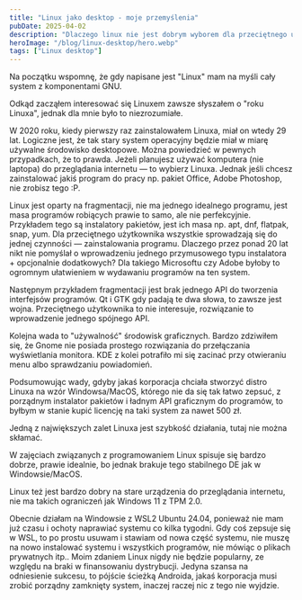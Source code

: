 ```yaml
---
title: "Linux jako desktop - moje przemyślenia"
pubDate: 2025-04-02
description: "Dlaczego linux nie jest dobrym wyborem dla przeciętnego użytkownika."
heroImage: "/blog/linux-desktop/hero.webp"
tags: ["Linux desktop"]
---
```



<BlogHeader
  href="wstep"
  tag="h2"
  text="Linux jako desktop - moje przemyślenia"
/>

Na początku wspomnę, że gdy napisane jest "Linux" mam na myśli cały system z komponentami GNU.

Odkąd zacząłem interesować się Linuxem zawsze słyszałem o "roku Linuxa", jednak dla mnie było to niezrozumiałe.

<BlogHeader href="wady" tag="h3" text="Wady Linuxa" />

W 2020 roku, kiedy pierwszy raz zainstalowałem Linuxa, miał on wtedy 29 lat. Logiczne jest, że tak stary system operacyjny będzie miał w miarę używalne środowisko desktopowe. Można powiedzieć w pewnych przypadkach, że to prawda. Jeżeli planujesz używać komputera (nie laptopa) do przeglądania internetu — to wybierz Linuxa. Jednak jeśli chcesz zainstalować jakiś program do pracy np. pakiet Office, Adobe Photoshop, nie zrobisz tego :P.

Linux jest oparty na fragmentacji, nie ma jednego idealnego programu, jest masa programów robiących prawie to samo, ale nie perfekcyjnie. Przykładem tego są instalatory pakietów, jest ich masa np. apt, dnf, flatpak, snap, yum. Dla przeciętnego użytkownika wszystkie sprowadzają się do jednej czynności — zainstalowania programu. Dlaczego przez ponad 20 lat nikt nie pomyślał o wprowadzeniu jednego przymusowego typu instalatora + opcjonalnie dodatkowych? Dla takiego Microsoftu czy Adobe byłoby to ogromnym ułatwieniem w wydawaniu programów na ten system.

Następnym przykładem fragmentacji jest brak jednego API do tworzenia interfejsów programów. Qt i GTK gdy padają te dwa słowa, to zawsze jest wojna. Przeciętnego użytkownika to nie interesuje, rozwiązanie to wprowadzenie jednego spójnego API.

Kolejna wada to "używalność" środowisk graficznych. Bardzo zdziwiłem się, że Gnome nie posiada prostego rozwiązania do przełączania wyświetlania monitora. KDE z kolei potrafiło mi się zacinać przy otwieraniu menu albo sprawdzaniu powiadomień.

Podsumowując wady, gdyby jakaś korporacja chciała stworzyć distro Linuxa na wzór Windowsa/MacOS, którego nie da się tak łatwo zepsuć, z porządnym instalator pakietów i ładnym API graficznym do programów, to byłbym w stanie kupić licencję na taki system za nawet 500 zł.

<BlogHeader href="zalety" tag="h3" text="Zalety Linuxa" />

Jedną z największych zalet Linuxa jest szybkość działania, tutaj nie można skłamać.

W zajęciach związanych z programowaniem Linux spisuje się bardzo dobrze, prawie idealnie, bo jednak brakuje tego stabilnego DE jak w Windowsie/MacOS.

Linux też jest bardzo dobry na stare urządzenia do przeglądania internetu, nie ma takich ograniczeń jak Windows 11 z TPM 2.0.

<BlogHeader href="zakonczenie" tag="h3" text="Zakończenie" />

Obecnie działam na Windowsie z WSL2 Ubuntu 24.04, ponieważ nie mam już czasu i ochoty naprawiać systemu co kilka tygodni. Gdy coś zepsuje się w WSL, to po prostu usuwam i stawiam od nowa część systemu, nie muszę na nowo instalować systemu i wszystkich programów, nie mówiąc o plikach prywatnych itp.. Moim zdaniem Linux nigdy nie będzie popularny, ze względu na braki w finansowaniu dystrybucji. Jedyna szansa na odniesienie sukcesu, to pójście ścieżką Androida, jakaś korporacja musi zrobić porządny zamknięty system, inaczej raczej nic z tego nie wyjdzie.
